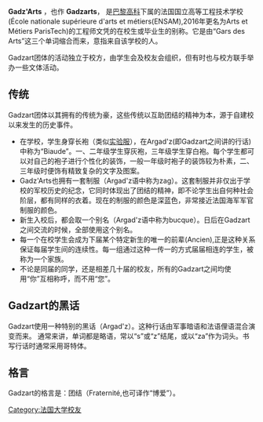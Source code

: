 '''Gadz'Arts''' ，也作 '''Gadzarts'''， 是[[巴黎高科|巴黎高科]]下属的法国国立高等工程技术学校(École nationale supérieure d'arts et métiers(ENSAM),2016年更名为Arts et Métiers ParisTech)的工程师文凭的在校生或毕业生的别称。它是由“Gars des Arts”这三个单词缩合而来，意指来自该学校的人。

Gadzart团体的活动独立于校方，由学生会及校友会组织，但有时也与校方联手举办一些文体活动。

==传统==
Gadzart团体以其拥有的传统为豪，这些传统以互助团结的精神为本，源于自建校以来发生的历史事件。

* 在学校，学生身穿长袍（类似[[实验服|实验服]]），在Argad'z(即Gadzart之间讲的行话)中称为“Biaude”。一、二年级学生穿灰袍，三年级学生穿白袍。每个学生都可以对自己的袍子进行个性化的装饰，一般一年级时袍子的装饰较为朴素，二、三年级时便饰有精致复杂的文字及图案。
* Gadz'Arts也拥有一套制服（Argad'z语中称为zag）。这套制服并非仅出于学校的军校历史的纪念，它同时体现出了团结的精神，即不论学生出自何种社会阶层，都有同样的衣着。现在的制服的颜色是深蓝色，非常接近法国海军军官制服的颜色。
* 新生入校后，都会取一个别名（Argad'z语中称为bucque）。日后在Gadzart之间交流的时候，全部使用这个别名。
* 每一个在校学生会成为下届某个特定新生的唯一的前辈(Ancien),正是这种关系保证每届学生间的连续性。每一组通过这种一传一的方式届届相连的学生，被称为一个家族。
* 不论是同届的同学，还是相差几十届的校友，所有的Gadzart之间均使用“你”互相称呼，而不用“您”。

==Gadzart的黑话==
Gadzart使用一种特别的黑话（Argad'z）。这种行话由军事暗语和法语俚语混合演变而来。
通常来讲，单词都是略语，常以“s”或“z”结尾，或以“za”作为词头。书写行话时通常采用哥特体。

==格言==
Gadzart的格言是：团结（Fraternité,也可译作“博爱”）。

{{法国教育小作品}}

[[Category:法国大学校友|Category:法国大学校友]]